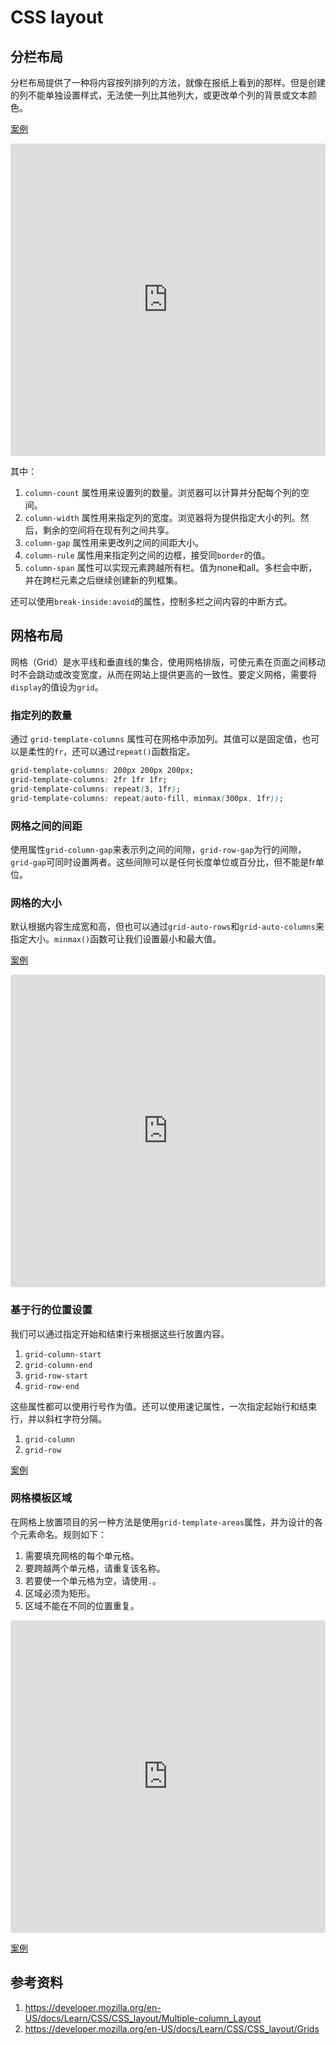# CSS layout

## 分栏布局

分栏布局提供了一种将内容按列排列的方法，就像在报纸上看到的那样。但是创建的列不能单独设置样式，无法使一列比其他列大，或更改单个列的背景或文本颜色。

[案例](examples\CSS\column.html)

<iframe
     src="https://codesandbox.io/embed/column-layout-3ihtm?fontsize=14&hidenavigation=1&theme=light"
     style="width:100%; height:500px; border:0; border-radius: 4px; overflow:hidden;"
     title="column-layout"
     allow="accelerometer; ambient-light-sensor; camera; encrypted-media; geolocation; gyroscope; hid; microphone; midi; payment; usb; vr"
     sandbox="allow-forms allow-modals allow-popups allow-presentation allow-same-origin allow-scripts"
   ></iframe>

其中：

1. `column-count` 属性用来设置列的数量。浏览器可以计算并分配每个列的空间。
1. `column-width` 属性用来指定列的宽度。浏览器将为提供指定大小的列。然后，剩余的空间将在现有列之间共享。
1. `column-gap` 属性用来更改列之间的间距大小。
1. `column-rule` 属性用来指定列之间的边框，接受同`border`的值。
1. `column-span` 属性可以实现元素跨越所有栏。值为none和all。多栏会中断，并在跨栏元素之后继续创建新的列框集。

还可以使用`break-inside:avoid`的属性，控制多栏之间内容的中断方式。

## 网格布局

网格（Grid）是水平线和垂直线的集合，使用网格排版，可使元素在页面之间移动时不会跳动或改变宽度，从而在网站上提供更高的一致性。要定义网格，需要将`display`的值设为`grid`。

### 指定列的数量

通过 `grid-template-columns` 属性可在网格中添加列。其值可以是固定值，也可以是柔性的`fr`，还可以通过`repeat()`函数指定。

```css
grid-template-columns: 200px 200px 200px;
grid-template-columns: 2fr 1fr 1fr;
grid-template-columns: repeat(3, 1fr);
grid-template-columns: repeat(auto-fill, minmax(300px, 1fr));
```

### 网格之间的间距

使用属性`grid-column-gap`来表示列之间的间隙，`grid-row-gap`为行的间隙，`grid-gap`可同时设置两者。这些间隙可以是任何长度单位或百分比，但不能是fr单位。

### 网格的大小

默认根据内容生成宽和高，但也可以通过`grid-auto-rows`和`grid-auto-columns`来指定大小。`minmax()`函数可让我们设置最小和最大值。

[案例](examples\CSS\grid.html)

<iframe
     src="https://codesandbox.io/embed/affectionate-jennings-ioub2?fontsize=14&hidenavigation=1&theme=light"
     style="width:100%; height:500px; border:0; border-radius: 4px; overflow:hidden;"
     title="grid"
     allow="accelerometer; ambient-light-sensor; camera; encrypted-media; geolocation; gyroscope; hid; microphone; midi; payment; usb; vr"
     sandbox="allow-forms allow-modals allow-popups allow-presentation allow-same-origin allow-scripts"
   ></iframe>

### 基于行的位置设置

我们可以通过指定开始和结束行来根据这些行放置内容。

1. `grid-column-start`
1. `grid-column-end`
1. `grid-row-start`
1. `grid-row-end`

这些属性都可以使用行号作为值。还可以使用速记属性，一次指定起始行和结束行，并以斜杠字符分隔。

1. `grid-column`
1. `grid-row`

[案例](examples\CSS\grid-placement.html)

### 网格模板区域

在网格上放置项目的另一种方法是使用`grid-template-areas`属性，并为设计的各个元素命名。规则如下：

1. 需要填充网格的每个单元格。
1. 要跨越两个单元格，请重复该名称。
1. 若要使一个单元格为空，请使用`.`。
1. 区域必须为矩形。
1. 区域不能在不同的位置重复。

<iframe
     src="https://codesandbox.io/embed/frosty-villani-nyu1p?fontsize=14&hidenavigation=1&theme=dark"
     style="width:100%; height:500px; border:0; border-radius: 4px; overflow:hidden;"
     title="grid-layout"
     allow="accelerometer; ambient-light-sensor; camera; encrypted-media; geolocation; gyroscope; hid; microphone; midi; payment; usb; vr"
     sandbox="allow-forms allow-modals allow-popups allow-presentation allow-same-origin allow-scripts"
   ></iframe>

[案例](examples\CSS\grid-template.html)

## 参考资料

1. <https://developer.mozilla.org/en-US/docs/Learn/CSS/CSS_layout/Multiple-column_Layout>
1. <https://developer.mozilla.org/en-US/docs/Learn/CSS/CSS_layout/Grids>
